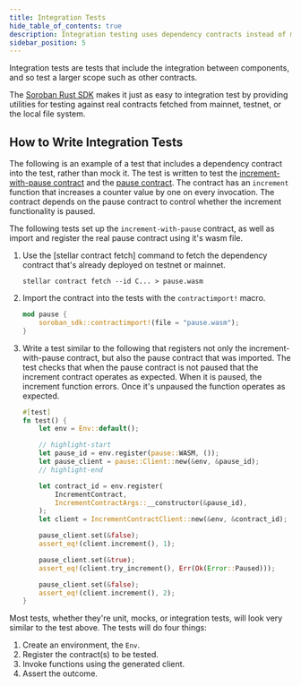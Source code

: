 ```yaml
---
title: Integration Tests
hide_table_of_contents: true
description: Integration testing uses dependency contracts instead of mocks.
sidebar_position: 5
---
```


Integration tests are tests that include the integration between components, and so test a larger scope such as other contracts.

The [Soroban Rust SDK] makes it just as easy to integration test by providing utilities for testing against real contracts fetched from mainnet, testnet, or the local file system.

## How to Write Integration Tests

The following is an example of a test that includes a dependency contract into the test, rather than mock it. The test is written to test the [increment-with-pause contract] and the [pause contract]. The contract has an `increment` function that increases a counter value by one on every invocation. The contract depends on the pause contract to control whether the increment functionality is paused.

The following tests set up the `increment-with-pause` contract, as well as import and register the real pause contract using it's wasm file.

1. Use the [stellar contract fetch] command to fetch the dependency contract that's already deployed on testnet or mainnet.

   ```shell
   stellar contract fetch --id C... > pause.wasm
   ```

2. Import the contract into the tests with the `contractimport!` macro.

   ```rust
   mod pause {
       soroban_sdk::contractimport!(file = "pause.wasm");
   }
   ```

3. Write a test similar to the following that registers not only the increment-with-pause contract, but also the pause contract that was imported. The test checks that when the pause contract is not paused that the increment contract operates as expected. When it is paused, the increment function errors. Once it's unpaused the function operates as expected.

   ```rust
   #[test]
   fn test() {
       let env = Env::default();

       // highlight-start
       let pause_id = env.register(pause::WASM, ());
       let pause_client = pause::Client::new(&env, &pause_id);
       // highlight-end

       let contract_id = env.register(
           IncrementContract,
           IncrementContractArgs::__constructor(&pause_id),
       );
       let client = IncrementContractClient::new(&env, &contract_id);

       pause_client.set(&false);
       assert_eq!(client.increment(), 1);

       pause_client.set(&true);
       assert_eq!(client.try_increment(), Err(Ok(Error::Paused)));

       pause_client.set(&false);
       assert_eq!(client.increment(), 2);
   }
   ```

Most tests, whether they're unit, mocks, or integration tests, will look very similar to the test above. The tests will do four things:

1. Create an environment, the `Env`.
2. Register the contract(s) to be tested.
3. Invoke functions using the generated client.
4. Assert the outcome.

[increment-with-pause contract]: https://github.com/stellar/soroban-examples/blob/main/increment-with-pause/src/lib.rs
[pause contract]: https://github.com/stellar/soroban-examples/blob/main/pause/src/lib.rs
[Integration Tests]: ./integration-tests.mdx
[Making Cross-Contract Calls]: ../conventions/cross-contract.mdx
[Soroban Rust SDK]: ../../../tools/sdks/contract-sdks.mdx#soroban-rust-sdk
